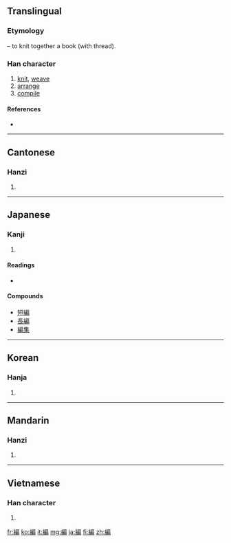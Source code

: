 {{also|编}}<!-- may be replaced by zh-forms -->
==Translingual==
{{zh-forms|[[编]]|編}}
===Etymology===
{{Han compound|糸|t1=thread|扁|ls=psc|c1=s|c2=p}} – to knit together a book (with thread).

===Han character===
{{Han char|rn=120|rad=糸|as=09|sn=15|four=2392<sub>7</sub>|canj=女火竹尸月 (VFHSB), 女火戈尸月 (VFISB)|ids=⿰[[糸]][[扁]]}}

# [[knit]], [[weave]]
# [[arrange]]
# [[compile]]

====References====
* {{Han ref|kx=0931.080|dkj=27665|dj=1369.100|hdz=53431.050|uh=7DE8|ud=32232|bh=BD73|bd=48499}}

----

==Cantonese==

===Hanzi===
{{yue-hanzi|jyut=|y=[[pin1]]|sim=编}}

# {{defn|Cantonese|sort=糸09}}

----

==Japanese==

===Kanji===
{{ja-kanji|grade=5|rs=糸09}}

# {{defn|Japanese|sort=糸09}}

====Readings====
* {{ja-readings|on=[[へん]] (hen)|kun=[[あむ]] (amu), [[とじいと]] (tojiito), [[ふみ]] (fumi)}}

====Compounds====
* [[短編]]
* [[長編]]
* [[編集]]

----

==Korean==

===Hanja===
{{ko-hanja|hangeul=[[편]], [[변]]|eumhun=|rv=pyeon, byeon|mr=p'yŏn, pyŏn|y=phyen, pyen}}

# {{defn|Korean|sort=糸09}}

----

==Mandarin==

===Hanzi===
{{cmn-hanzi|sim=编|pin=[[biān]] ([[bian1]])|wg=[[pien1|pien<sup>1</sup>]]}}

# {{defn|Mandarin|sort=糸09}}

----

==Vietnamese==

===Han character===
{{vi-hantu|[[biên]]|rs=糸09}}

# {{defn|Vietnamese|sort=糸09}}

[[fr:編]]
[[ko:編]]
[[it:編]]
[[mg:編]]
[[ja:編]]
[[fi:編]]
[[zh:編]]